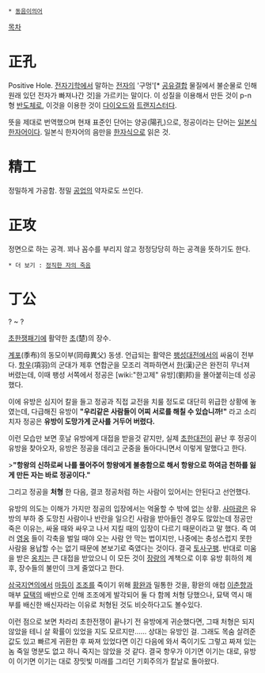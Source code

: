  * [[동음이의어]]
[[목차]]
= 正孔 =
Positive Hole. [[전자기학]]에서 말하는 [[전자]]의 '구멍'[* [[공유결합]] 물질에서 불순물로 인해 원래 있던 전자가 빠져나간 것]을 가르키는 말이다. 이 성질을 이용해서 만든 것이 p-n형 [[반도체]]로, 이것을 이용한 것이 [[다이오드]]와 [[트랜지스터]]다.

뜻을 제대로 번역했으며 현재 표준인 단어는 양공(陽孔)으로, 정공이라는 단어는 [[일본식 한자어]]이다. 일본식 한자어의 음만을 [[한자]]식으로 읽은 것.
= 精工 =
정밀하게 가공함. 정밀 [[공업]]의 약자로도 쓰인다.

= 正攻 =
정면으로 하는 공격. 꾀나 꼼수를 부리지 않고 정정당당히 하는 공격을 뜻하기도 한다.

 * 더 보기 : [[정직한 자의 죽음]]

= 丁公 =
? ~ ?

[[초한쟁패기]]에 활약한 [[초]](楚)의 장수.

[[계포]](季布)의 동모이부(同母異父) 동생. 언급되는 활약은 [[팽성대전]]에서의 싸움이 전부다. [[항우]](項羽)의 군대가 제후 연합군을 모조리 격파하면서 [[한]](漢)군은 완전히 무너져 버렸는데, 이때 팽성 서쪽에서 정공은 [wiki:"한고제" 유방](劉邦)을 몰아붙히는데 성공했다.

이에 유방은 심지어 칼을 들고 정공과 직접 교전을 치룰 정도로 대단히 위급한 상황에 놓였는데, 다급해진 유방이 '''"우리같은 사람들이 어찌 서로를 해칠 수 있습니까!"''' 라고 소리치자 정공은 '''유방이 도망가게 군사를 거두어 버렸다.''' 

이런 모습만 보면 훗날 유방에게 대접을 받을것 같지만, 실제 [[초한대전]]이 끝난 후 정공이 유방을 찾아오자, 유방은 정공을 데리고 군중을 돌아다니면서 이렇게 말했다고 한다.

>'''"항왕의 신하로써 나를 풀어주어 항왕에게 불충함으로 해서 항왕으로 하여금 천하를 잃게 만든 자는 바로 정공이다."'''

그리고 정공을 '''처형''' 한 다음, 결코 정공처럼 하는 사람이 있어서는 안된다고 선언했다. 

유방의 의도는 이해가 가지만 정공의 입장에서는 억울할 수 밖에 없는 상황. [[사마광]]은 유방의 부하 중 도망친 사람이나 반란을 일으킨 사람을 받아들인 경우도 많았는데 정공만 죽은 이유는, 싸울 때와 싸우고 나서 지킬 때의 입장이 다르기 때문이라고 말 했다. 즉 여러 [[영웅]] 들이 각축을 벌일 때야 오는 사람 안 막는 법이지만, 나중에는 충성스럽지 못한 사람을 용납할 수는 없기 때문에 본보기로 죽였다는 것이다. 결국 [[토사구팽]]. 반대로 미움을 받은 [[옹치]]는 큰 대접을 받았으니 이 모든 것이 [[장량]]의 계책으로 이후 유방 휘하의 제후, 장수들의 불만이 크게 줄었다고 한다. 

[[삼국지연의]]에서 [[마등]]이 [[조조]]를 죽이기 위해 [[황완]]과 밀통한 것을, 황완의 애첩 [[이춘향]]과 매부 [[묘택]]의 배반으로 인해 조조에게 발각되어 둘 다 함께 처형 당했으나, 묘택 역시 매부를 배신한 배신자라는 이유로 처형된 것도 비슷하다고도 볼수있다.

이런 점으로 보면 차라리 초한전쟁이 끝나기 전 유방에게 귀순했다면, 그때 처형은 되지 않았을 테니 살 확률이 있었을 지도 모르지만…… 상대는 유방인 걸. 그래도 목숨 살려준 값도 있고 빠르게 귀환한 후 짜져 있었다면 이긴 다음에 와서 죽이기도 그렇고 짜져 있는 놈 죽일 명분도 없고 하니 죽지는 않았을 것 같다. 결국 항우가 이기면 이기는 대로, 유방이 이기면 이기는 대로 장밋빛 미래를 그리던 기회주의가 칼날로 돌아왔다.
